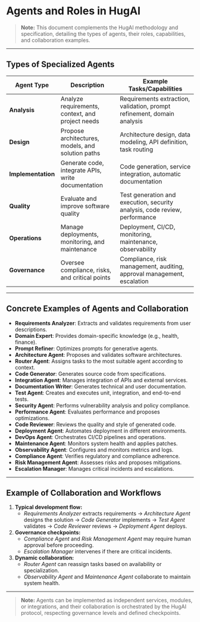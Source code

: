# Agents and Roles in HugAI

> **Note:** This document complements the HugAI methodology and specification, detailing the types of agents, their roles, capabilities, and collaboration examples.

---

## Types of Specialized Agents

| Agent Type           | Description                                                      | Example Tasks/Capabilities                |
|----------------------|------------------------------------------------------------------|-------------------------------------------|
| **Analysis**         | Analyze requirements, context, and project needs                 | Requirements extraction, validation, prompt refinement, domain analysis |
| **Design**           | Propose architectures, models, and solution paths                | Architecture design, data modeling, API definition, task routing     |
| **Implementation**   | Generate code, integrate APIs, write documentation               | Code generation, service integration, automatic documentation           |
| **Quality**          | Evaluate and improve software quality                            | Test generation and execution, security analysis, code review, performance |
| **Operations**       | Manage deployments, monitoring, and maintenance                  | Deployment, CI/CD, monitoring, maintenance, observability                |
| **Governance**       | Oversee compliance, risks, and critical points                   | Compliance, risk management, auditing, approval management, escalation     |

---

## Concrete Examples of Agents and Collaboration

- **Requirements Analyzer**: Extracts and validates requirements from user descriptions.
- **Domain Expert**: Provides domain-specific knowledge (e.g., health, finance).
- **Prompt Refiner**: Optimizes prompts for generative agents.
- **Architecture Agent**: Proposes and validates software architectures.
- **Router Agent**: Assigns tasks to the most suitable agent according to context.
- **Code Generator**: Generates source code from specifications.
- **Integration Agent**: Manages integration of APIs and external services.
- **Documentation Writer**: Generates technical and user documentation.
- **Test Agent**: Creates and executes unit, integration, and end-to-end tests.
- **Security Agent**: Performs vulnerability analysis and policy compliance.
- **Performance Agent**: Evaluates performance and proposes optimizations.
- **Code Reviewer**: Reviews the quality and style of generated code.
- **Deployment Agent**: Automates deployment in different environments.
- **DevOps Agent**: Orchestrates CI/CD pipelines and operations.
- **Maintenance Agent**: Monitors system health and applies patches.
- **Observability Agent**: Configures and monitors metrics and logs.
- **Compliance Agent**: Verifies regulatory and compliance adherence.
- **Risk Management Agent**: Assesses risks and proposes mitigations.
- **Escalation Manager**: Manages critical incidents and escalations.

---

## Example of Collaboration and Workflows

1. **Typical development flow:**
   - *Requirements Analyzer* extracts requirements → *Architecture Agent* designs the solution → *Code Generator* implements → *Test Agent* validates → *Code Reviewer* reviews → *Deployment Agent* deploys.
2. **Governance checkpoints:**
   - *Compliance Agent* and *Risk Management Agent* may require human approval before proceeding.
   - *Escalation Manager* intervenes if there are critical incidents.
3. **Dynamic collaboration:**
   - *Router Agent* can reassign tasks based on availability or specialization.
   - *Observability Agent* and *Maintenance Agent* collaborate to maintain system health.

---

> **Note:** Agents can be implemented as independent services, modules, or integrations, and their collaboration is orchestrated by the HugAI protocol, respecting governance levels and defined checkpoints.